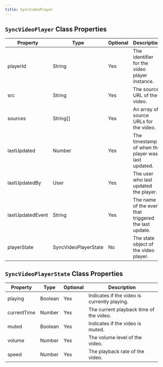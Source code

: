```yaml
---
title: SyncVideoPlayer
---
```


## `SyncVideoPlayer` Class Properties

| Property         | Type                  | Optional | Description                                        |
|------------------|-----------------------|----------|----------------------------------------------------|
| playerId         | String                | Yes      | The identifier for the video player instance.      |
| src              | String                | Yes      | The source URL of the video.                       |
| sources          | String[]              | Yes      | An array of source URLs for the video.             |
| lastUpdated      | Number                | Yes      | The timestamp of when the player was last updated. |
| lastUpdatedBy    | User                  | Yes      | The user who last updated the player.              |
| lastUpdatedEvent | String                | Yes      | The name of the event that triggered the last update. |
| playerState      | SyncVideoPlayerState  | No       | The state object of the video player.              |


## `SyncVideoPlayerState` Class Properties

| Property    | Type    | Optional | Description                                   |
|-------------|---------|----------|-----------------------------------------------|
| playing     | Boolean | Yes      | Indicates if the video is currently playing.  |
| currentTime | Number  | Yes      | The current playback time of the video.       |
| muted       | Boolean | Yes      | Indicates if the video is muted.              |
| volume      | Number  | Yes      | The volume level of the video.                |
| speed       | Number  | Yes      | The playback rate of the video.               |

